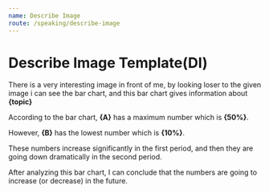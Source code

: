```yaml
---
name: Describe Image
route: /speaking/describe-image
---
```


# Describe Image Template(DI)

There is a very interesting image in front of me, by looking loser to the given image i can see the bar chart, and this bar chart gives information about **{topic}**

According to the bar chart, **{A}** has a maximum number which is **{50%}**.

However, **{B}** has the lowest number which is **{10%}**.

These numbers increase significantly in the first period, and then they are going down dramatically in the second period.

After analyzing this bar chart, I can conclude that the numbers are going to increase (or decrease) in the future.
